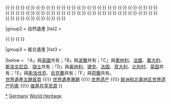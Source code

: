 {{Navbox
|name = 德国世界遗产
|title = {{flagdeco|GER}} [[德国世界遗产列表|德国世界遗产]]
|state = autocollapse
|image = {{location map+ |Germany |caption= |places=
<!-- 文化遺產 /-->
 <!-- ↓430羅馬帝國的邊界 /-->
 {{location map~ |Germany |label= |position= |link= |mark=Brown 804000 pog.svg |marksize=4
 |lat_deg=50 |lat_min=30 |lat_sec=12.7 |lat_dir=N
 |lon_deg=7 |lon_min=19 |lon_sec=9.5 |lon_dir=E
 }}
 {{location map~ |Germany |label= |position= |link= |mark=Brown 804000 pog.svg |marksize=4
 |lat_deg=50 |lat_min=29 |lat_sec=42 |lat_dir=N
 |lon_deg=7 |lon_min=20 |lon_sec=05 |lon_dir=E
 }}
 {{location map~ |Germany |label=430 |position= |link=日耳曼長城 |mark=Brown 804000 pog.svg |marksize=4
 |lat_deg=50 |lat_min=20 |lat_sec=17 |lat_dir=N
 |lon_deg=7 |lon_min=42 |lon_sec=38 |lon_dir=E
 }}
 {{location map~ |Germany |label= |position= |link= |mark=Brown 804000 pog.svg |marksize=4
 |lat_deg=50 |lat_min=8 |lat_sec=0 |lat_dir=N
 |lon_deg=8 |lon_min=4 |lon_sec=0 |lon_dir=E
 }}
 {{location map~ |Germany |label= |position= |link= |mark=Brown 804000 pog.svg |marksize=4
 |lat_deg=50 |lat_min=13 |lat_sec=0 |lat_dir=N
 |lon_deg=8 |lon_min=36 |lon_sec=0 |lon_dir=E
 }}
 {{location map~ |Germany |label= |position= |link= |mark=Brown 804000 pog.svg |marksize=4
 |lat_deg=50 |lat_min=13 |lat_sec=21.4 |lat_dir=N
 |lon_deg=8 |lon_min=59 |lon_sec=3.3 |lon_dir=E
 }}
 {{location map~ |Germany |label= |position= |link= |mark=Brown 804000 pog.svg |marksize=4
 |lat_deg=50 |lat_min=22 |lat_sec=53 |lat_dir=N
 |lon_deg=8 |lon_min=54 |lon_sec=43 |lon_dir=E
 }}
 {{location map~ |Germany |label= |position= |link= |mark=Brown 804000 pog.svg |marksize=4
 |lat_deg=50 |lat_min=4 |lat_sec=49.7 |lat_dir=N
 |lon_deg=8 |lon_min=58 |lon_sec=49.5 |lon_dir=E
 }}
 {{location map~ |Germany |label= |position= |link= |mark=Brown 804000 pog.svg |marksize=4
 |lat_deg=50 |lat_min=4 |lat_sec=39.7 |lat_dir=N
 |lon_deg=8 |lon_min=56 |lon_sec=53.6 |lon_dir=E
 }}
 {{location map~ |Germany |label= |position= |link= |mark=Brown 804000 pog.svg |marksize=4
 |lat_deg=50 |lat_min=18 |lat_sec=44 |lat_dir=N
 |lon_deg=8 |lon_min=34 |lon_sec=8 |lon_dir=E
 }}
 {{location map~ |Germany |label= |position= |link= |mark=Brown 804000 pog.svg |marksize=4
 |lat_deg=49 |lat_min=47 |lat_sec=11 |lat_dir=N
 |lon_deg=9 |lon_min=11 |lon_sec=2 |lon_dir=E
 }}
 {{location map~ |Germany |label= |position= |link= |mark=Brown 804000 pog.svg |marksize=4
 |lat_deg=49 |lat_min=13 |lat_sec=53 |lat_dir=N
 |lon_deg=9 |lon_min=10 |lon_sec=44 |lon_dir=E
 }}
 {{location map~ |Germany |label= |position= |link= |mark=Brown 804000 pog.svg |marksize=4
 |lat_deg=48 |lat_min=40 |lat_sec=38.3 |lat_dir=N
 |lon_deg=9 |lon_min=21 |lon_sec=36.2 |lon_dir=E
 }}
 {{location map~ |Germany |label= |position= |link= |mark=Brown 804000 pog.svg |marksize=4
 |lat_deg=49 |lat_min=1 |lat_sec=51 |lat_dir=N
 |lon_deg=10 |lon_min=57 |lon_sec=45 |lon_dir=E
 }}
 {{location map~ |Germany |label= |position= |link= |mark=Brown 804000 pog.svg |marksize=4
 |lat_deg=48 |lat_min=51 |lat_sec=1 |lat_dir=N
 |lon_deg=11 |lon_min=46 |lon_sec=15 |lon_dir=E
 }}
 <!-- ↑430羅馬帝國的邊界 /-->
 <!-- ↓1239柏林現代住宅群落 /-->
 {{location map~ |Germany |label=1239 |position=bottom |link=柏林現代住宅群落 |mark=Blue 0080ff pog.svg |marksize=4
 |lat_deg=52 |lat_min=24 |lat_sec=39 |lat_dir=N
 |lon_deg=13 |lon_min=34 |lon_sec=0 |lon_dir=E
 }}
 {{location map~ |Germany |label= |position= |link= |mark=Blue 0080ff pog.svg |marksize=4
 |lat_deg=52 |lat_min=33 |lat_sec=34 |lat_dir=N
 |lon_deg=13 |lon_min=20 |lon_sec=56 |lon_dir=E
 }}
 {{location map~ |Germany |label= |position= |link= |mark=Blue 0080ff pog.svg |marksize=4
 |lat_deg=52 |lat_min=26 |lat_sec=54 |lat_dir=N
 |lon_deg=13 |lon_min=27 |lon_sec=0 |lon_dir=E
 }}
 {{location map~ |Germany |label= |position= |link= |mark=Blue 0080ff pog.svg |marksize=4
 |lat_deg=52 |lat_min=32 |lat_sec=47 |lat_dir=N
 |lon_deg=13 |lon_min=26 |lon_sec=1 |lon_dir=E
 }}
 {{location map~ |Germany |label= |position= |link= |mark=Blue 0080ff pog.svg |marksize=4
 |lat_deg=52 |lat_min=34 |lat_sec=10 |lat_dir=N
 |lon_deg=13 |lon_min=21 |lon_sec=3 |lon_dir=E
 }}
 {{location map~ |Germany |label= |position= |link= |mark=Blue 0080ff pog.svg |marksize=4
 |lat_deg=52 |lat_min=32 |lat_sec=22 |lat_dir=N
 |lon_deg=13 |lon_min=16 |lon_sec=39 |lon_dir=E
 }}
 <!-- ↑1239柏林現代住宅群落 /-->
 <!-- ↓1363阿爾卑斯地區史前湖岸木椿建築 /-->
 {{location map~ |Germany |label= |position= |link= |mark=Blue 0080ff pog.svg |marksize=4
 |lat_deg=48 |lat_min=24 |lat_sec=38.71 |lat_dir=N
 |lon_deg=9 |lon_min=55 |lon_sec=23.68 |lon_dir=E
 }}
 {{location map~ |Germany |label= |position= |link= |mark=Blue 0080ff pog.svg |marksize=4
 |lat_deg=48 |lat_min=8 |lat_sec=32.36 |lat_dir=N
 |lon_deg=10 |lon_min=57 |lon_sec=4.28 |lon_dir=E
 }}
 {{location map~ |Germany |label=1363 |position= |link= |mark=Blue 0080ff pog.svg |marksize=4
 |lat_deg=48 |lat_min=7 |lat_sec=9.16 |lat_dir=N
 |lon_deg=9 |lon_min=38 |lon_sec=27.54 |lon_dir=E
 }}
 {{location map~ |Germany |label= |position= |link= |mark=Blue 0080ff pog.svg |marksize=4
 |lat_deg=48 |lat_min=6 |lat_sec=30.74 |lat_dir=N
 |lon_deg=9 |lon_min=37 |lon_sec=35.75 |lon_dir=E
 }}
 {{location map~ |Germany |label= |position= |link= |mark=Blue 0080ff pog.svg |marksize=4
 |lat_deg=48 |lat_min=3 |lat_sec=17.49 |lat_dir=N
 |lon_deg=9 |lon_min=38 |lon_sec=25.92 |lon_dir=E
 }}
 {{location map~ |Germany |label= |position= |link= |mark=Blue 0080ff pog.svg |marksize=4
 |lat_deg=47 |lat_min=59 |lat_sec=54.86 |lat_dir=N
 |lon_deg=9 |lon_min=41 |lon_sec=19.26 |lon_dir=E
 }}
 {{location map~ |Germany |label= |position= |link= |mark=Blue 0080ff pog.svg |marksize=4
 |lat_deg=47 |lat_min=56 |lat_sec=29.52 |lat_dir=N
 |lon_deg=11 |lon_min=18 |lon_sec=33.52 |lon_dir=E
 }}
 {{location map~ |Germany |label= |position= |link= |mark=Blue 0080ff pog.svg |marksize=4
 |lat_deg=47 |lat_min=48 |lat_sec=52.11 |lat_dir=N
 |lon_deg=9 |lon_min=2 |lon_sec=23.11 |lon_dir=E
 }}
 {{location map~ |Germany |label= |position= |link= |mark=Blue 0080ff pog.svg |marksize=4
 |lat_deg=47 |lat_min=47 |lat_sec=35.30 |lat_dir=N
 |lon_deg=9 |lon_min=6 |lon_sec=7.29 |lon_dir=E
 }}
 {{location map~ |Germany |label= |position= |link= |mark=Blue 0080ff pog.svg |marksize=4
 |lat_deg=47 |lat_min=44 |lat_sec=10.12 |lat_dir=N
 |lon_deg=8 |lon_min=42 |lon_sec=16.05 |lon_dir=E
 }}
 {{location map~ |Germany |label= |position= |link= |mark=Blue 0080ff pog.svg |marksize=4
 |lat_deg=47 |lat_min=43 |lat_sec=28.82 |lat_dir=N
 |lon_deg=9 |lon_min=10 |lon_sec=44.23 |lon_dir=E
 }}
 {{location map~ |Germany |label= |position= |link= |mark=Blue 0080ff pog.svg |marksize=4
 |lat_deg=47 |lat_min=43 |lat_sec=15.26 |lat_dir=N
 |lon_deg=9 |lon_min=13 |lon_sec=42.18 |lon_dir=E
 }}
 {{location map~ |Germany |label= |position= |link= |mark=Blue 0080ff pog.svg |marksize=4
 |lat_deg=47 |lat_min=42 |lat_sec=35.13 |lat_dir=N
 |lon_deg=9 |lon_min=4 |lon_sec=47.33 |lon_dir=E
 }}
 {{location map~ |Germany |label= |position= |link= |mark=Blue 0080ff pog.svg |marksize=4
 |lat_deg=47 |lat_min=41 |lat_sec=40.23 |lat_dir=N
 |lon_deg=9 |lon_min=0 |lon_sec=21.30 |lon_dir=E
 }}
 {{location map~ |Germany |label= |position= |link= |mark=Blue 0080ff pog.svg |marksize=4
 |lat_deg=47 |lat_min=40 |lat_sec=29.58 |lat_dir=N
 |lon_deg=9 |lon_min=7 |lon_sec=13.32 |lon_dir=E
 }}
 {{location map~ |Germany |label= |position= |link= |mark=Blue 0080ff pog.svg |marksize=4
 |lat_deg=47 |lat_min=39 |lat_sec=54.79 |lat_dir=N
 |lon_deg=9 |lon_min=11 |lon_sec=38.64 |lon_dir=E
 }}
 {{location map~ |Germany |label= |position= |link= |mark=Blue 0080ff pog.svg |marksize=4
 |lat_deg=47 |lat_min=39 |lat_sec=39.42 |lat_dir=N
 |lon_deg=8 |lon_min=56 |lon_sec=20.02 |lon_dir=E
 }}
 <!-- ↑1363阿爾卑斯地區史前湖岸木椿建築 /-->
 {{location map~ |Germany |label=3 |position=left |link=亚琛主教座堂 |mark=Blue 0080ff pog.svg |marksize=
 |lat_deg=50 |lat_min=48 |lat_sec=28 |lat_dir=N
 |lon_deg=6 |lon_min=5 |lon_sec=4 |lon_dir=E
 }}
 {{location map~ |Germany |label=168 |position= |link=施派尔主教座堂 |mark=Blue 0080ff pog.svg |marksize=
 |lat_deg=49 |lat_min=19 |lat_sec=0 |lat_dir=N
 |lon_deg=8 |lon_min=26 |lon_sec=35 |lon_dir=E
 }}
 {{location map~ |Germany |label=169 |position=top |link=维尔茨堡宫|mark=Blue 0080ff pog.svg |marksize=
 |lat_deg=49 |lat_min=47 |lat_sec=34.008 |lat_dir=N
 |lon_deg=9 |lon_min=56 |lon_sec=20.004 |lon_dir=E
 }}
 {{location map~ |Germany |label=187 |position= |link=希尔德斯海姆的圣玛利亚主教座堂和圣米迦勒教堂|mark=Blue 0080ff pog.svg |marksize=
 |lat_deg=52 |lat_min=8 |lat_sec=56 |lat_dir=N
 |lon_deg=9 |lon_min=56 |lon_sec=50 |lon_dir=E
 }}
 {{location map~ |Germany |label=271 |position= |link=維斯朝聖教堂 |mark=Blue 0080ff pog.svg |marksize=
 |lat_deg=47 |lat_min=40 |lat_sec=52.6 |lat_dir=N
 |lon_deg=10 |lon_min=54 |lon_sec=0.5 |lon_dir=E
 }}
 {{location map~ |Germany |label=272 |position=top |link=吕贝克 |mark=Blue 0080ff pog.svg |marksize=
 |lat_deg=53 |lat_min=52 |lat_sec=0.012 |lat_dir=N
 |lon_deg=10 |lon_min=41 |lon_sec=30.012 |lon_dir=E
 }}
 {{location map~ |Germany |label=288 |position= |link=奧古斯都堡與獵趣園 |mark=Blue 0080ff pog.svg |marksize=
 |lat_deg=50 |lat_min=49 |lat_sec=30.1 |lat_dir=N
 |lon_deg=6 |lon_min=54 |lon_sec=35.2 |lon_dir=E
 }}
 {{location map~ |Germany |label=292 |position=left |link=科隆主教座堂 |mark=Blue 0080ff pog.svg |marksize=
 |lat_deg=50 |lat_min=56 |lat_sec=28 |lat_dir=N
 |lon_deg=6 |lon_min=57 |lon_sec=26 |lon_dir=E
 }}
 {{location map~ |Germany |label=367 |position= |link=特里尔 |mark=Blue 0080ff pog.svg |marksize=
 |lat_deg=49 |lat_min=45 |lat_sec=0 |lat_dir=N
 |lon_deg=6 |lon_min=37 |lon_sec=60 |lon_dir=E
 }}
 {{location map~ |Germany |label=515 |position= |link=洛爾施隱修院 |mark=Blue 0080ff pog.svg |marksize=
 |lat_deg=49 |lat_min=39 |lat_sec=13.284 |lat_dir=N
 |lon_deg=8 |lon_min=34 |lon_sec=6.888 |lon_dir=E
 }}
 {{location map~ |Germany |label=532 |position= |link= |mark=Blue 0080ff pog.svg |marksize=
 |lat_deg=52 |lat_min=23 |lat_sec=60 |lat_dir=N
 |lon_deg=13 |lon_min=1 |lon_sec=60 |lon_dir=E
 }}
 {{location map~ |Germany |label=534 |position=bottom |link=德紹-沃利茨園林王國 |mark=Blue 0080ff pog.svg |marksize=
 |lat_deg=51 |lat_min=50 |lat_sec=33 |lat_dir=N
 |lon_deg=12 |lon_min=52 |lon_sec=14.988 |lon_dir=E
 }}
 {{location map~ |Germany |label=535 |position= |link=奎德林堡 |mark=Blue 0080ff pog.svg |marksize=
 |lat_deg=51 |lat_min=46 |lat_sec=59.988 |lat_dir=N
 |lon_deg=11 |lon_min=9 |lon_sec=0 |lon_dir=E
 }}
 {{location map~ |Germany |label=546 |position= |link=毛尔布龙修道院 |mark=Blue 0080ff pog.svg |marksize=
 |lat_deg=49 |lat_min=0 |lat_sec=2.988 |lat_dir=N
 |lon_deg=8 |lon_min=48 |lon_sec=47.016 |lon_dir=E
 }}
 <!-- ↓623拉默尔斯贝格矿区、戈斯拉尔历史城镇和上哈茨水資源管理系統 /-->
 {{location map~ |Germany |label=623 |position=bottom |link=戈斯拉尔 |mark=Blue 0080ff pog.svg |marksize=
 |lat_deg=51 |lat_min=53 |lat_sec=24.00 |lat_dir=N
 |lon_deg=10 |lon_min=25 |lon_sec=14.02 |lon_dir=E
 }}
 {{location map~ |Germany |label= |position= |link= |mark=Blue 0080ff pog.svg |marksize=
 |lat_deg=51 |lat_min=49 |lat_sec=12.00 |lat_dir=N
 |lon_deg=10 |lon_min=20 |lon_sec=24.00 |lon_dir=E
 }}
 <!-- ↑623拉默尔斯贝格矿区、戈斯拉尔历史城镇和上哈茨水資源管理系統 /-->
 {{location map~ |Germany |label=624 |position=top |link=班贝格 |mark=Blue 0080ff pog.svg |marksize=
 |lat_deg=49 |lat_min=53 |lat_sec=30 |lat_dir=N
 |lon_deg=10 |lon_min=53 |lon_sec=20 |lon_dir=E
 }}
 {{location map~ |Germany |label=687 |position= |link=弗爾克林根鋼鐵廠 |mark=Blue 0080ff pog.svg |marksize=
 |lat_deg=49 |lat_min=14 |lat_sec=39.984 |lat_dir=N
 |lon_deg=6 |lon_min=50 |lon_sec=60 |lon_dir=E
 }}
 <!-- ↓729魏玛、德绍和贝尔瑙的包豪斯建筑及其遗址 /-->
 {{location map~ |Germany |label=729 |position= |link=魏玛、德绍和贝尔瑙的包豪斯建筑及其遗址#魏玛部分 |mark=Blue 0080ff pog.svg |marksize=
 |lat_deg=50 |lat_min=58 |lat_sec=29 |lat_dir=N
 |lon_deg=11 |lon_min=19 |lon_sec=45.70 |lon_dir=E
 }}
 {{location map~ |Germany |label=729 |position=top |link=魏玛、德绍和贝尔瑙的包豪斯建筑及其遗址#德绍部分 |mark=Blue 0080ff pog.svg |marksize=
 |lat_deg=51 |lat_min=50 |lat_sec=18.40 |lat_dir=N
 |lon_deg=12 |lon_min=13 |lon_sec=38.20 |lon_dir=E
 }}
 {{location map~ |Germany |label=729 |position=top |link=魏玛、德绍和贝尔瑙的包豪斯建筑及其遗址#贝尔瑙部分 |mark=Blue 0080ff pog.svg |marksize=
 |lat_deg=52 |lat_min=42 |lat_sec=24 |lat_dir=N
 |lon_deg=13 |lon_min=32 |lon_sec=39 |lon_dir=E
 }}
 <!-- ↑729魏玛、德绍和贝尔瑙的包豪斯建筑及其遗址 /-->
 <!-- ↓783艾斯莱本和维滕贝格的路德纪念館建筑群 /-->
 {{location map~ |Germany |label=783 |position= |link=艾斯莱本 |mark=Blue 0080ff pog.svg |marksize=
 |lat_deg=51 |lat_min=31 |lat_sec=36.90 |lat_dir=N
 |lon_deg=11 |lon_min=33 |lon_sec=1.20 |lon_dir=E
 }}
 {{location map~ |Germany |label=783 |position=right |link=路德城维滕贝格 |mark=Blue 0080ff pog.svg |marksize=
 |lat_deg=51 |lat_min=51 |lat_sec=59.20 |lat_dir=N
 |lon_deg=12 |lon_min=38 |lon_sec=20.20 |lon_dir=E
 }}
 <!-- ↑783艾斯莱本和维滕贝格的路德纪念館建筑群 /-->
 {{location map~ |Germany |label=846 |position=bottom |link=魏玛 |mark=Blue 0080ff pog.svg |marksize=
 |lat_deg=50 |lat_min=58 |lat_sec=39 |lat_dir=N
 |lon_deg=11 |lon_min=19 |lon_sec=42.996 |lon_dir=E
 }}
 {{location map~ |Germany |label=896 |position=right |link=博物館島 |mark=Blue 0080ff pog.svg |marksize=
 |lat_deg=52 |lat_min=31 |lat_sec=11 |lat_dir=N
 |lon_deg=13 |lon_min=23 |lon_sec=55 |lon_dir=E
 }}
 {{location map~ |Germany |label=897 |position= |link=瓦爾特堡 |mark=Blue 0080ff pog.svg |marksize=
 |lat_deg=50 |lat_min=58 |lat_sec=0.4 |lat_dir=N
 |lon_deg=10 |lon_min=18 |lon_sec=25.2 |lon_dir=E
 }}
 {{location map~ |Germany |label=974 |position= |link=赖谢瑙岛 |mark=Blue 0080ff pog.svg |marksize=
 |lat_deg=47 |lat_min=41 |lat_sec=55.4 |lat_dir=N
 |lon_deg=9 |lon_min=3 |lon_sec=40.7 |lon_dir=E
 }}
 {{location map~ |Germany |label=975 |position= |link=關稅同盟煤礦工業建築群 |mark=Blue 0080ff pog.svg |marksize=
 |lat_deg=51 |lat_min=29 |lat_sec=29 |lat_dir=N
 |lon_deg=7 |lon_min=2 |lon_sec=46 |lon_dir=E
 }}
 {{location map~ |Germany |label=1066 |position=left |link= |mark=Blue 0080ff pog.svg |marksize=
 |lat_deg=50 |lat_min=10 |lat_sec=25 |lat_dir=N
 |lon_deg=7 |lon_min=41 |lon_sec=39 |lon_dir=E
 }}
 <!-- ↓1067不來梅市場的市政廳和羅蘭騎士雕像 /-->
 {{location map~ |Germany |label=1067 |position= |link=施特拉尔松德 |mark=Blue 0080ff pog.svg |marksize=
 |lat_deg=54 |lat_min=18 |lat_sec=9 |lat_dir=N
 |lon_deg=13 |lon_min=5 |lon_sec=7 |lon_dir=E
 }}
 {{location map~ |Germany |label=1067 |position= |link=维斯马 |mark=Blue 0080ff pog.svg |marksize=
 |lat_deg=53 |lat_min=52 |lat_sec=30 |lat_dir=N
 |lon_deg=11 |lon_min=28 |lon_sec=0 |lon_dir=E
 }}
 <!-- ↑1067不來梅市場的市政廳和羅蘭騎士雕像 /-->
 {{location map~ |Germany |label=1087 |position= |link=不来梅市政厅 |mark=Blue 0080ff pog.svg |marksize=
 |lat_deg=53 |lat_min=4 |lat_sec=33.5 |lat_dir=N
 |lon_deg=8 |lon_min=48 |lon_sec=26.9 |lon_dir=E
 }}
 {{location map~ |Germany |label=1127 |position= |link= 不萊梅的羅蘭像|mark=Blue 0080ff pog.svg |marksize=
 |lat_deg=51 |lat_min=34 |lat_sec=45.5 |lat_dir=N
 |lon_deg=14 |lon_min=43 |lon_sec=35.2 |lon_dir=E
 }}
 {{location map~ |Germany |label=1155 |position= |link=雷根斯堡 |mark=Blue 0080ff pog.svg |marksize=
 |lat_deg=49 |lat_min=1 |lat_sec=14 |lat_dir=N
 |lon_deg=12 |lon_min=5 |lon_sec=57 |lon_dir=E
 }}
 {{location map~ |Germany |label=1156 |position= |link=德累斯顿易北河谷 |mark=Blue 0080ff pog.svg |marksize=
 |lat_deg=51 |lat_min=2 |lat_sec=24 |lat_dir=N
 |lon_deg=13 |lon_min=49 |lon_sec=16 |lon_dir=E
 }}
 {{location map~ |Germany |label=1368 |position=left |link=法古斯工廠 |mark=Blue 0080ff pog.svg |marksize=
 |lat_deg=51 |lat_min=59 |lat_sec=1 |lat_dir=N
 |lon_deg=9 |lon_min=48 |lon_sec=40 |lon_dir=E
 }}
 {{location map~ |Germany |label=1379 |position= |link=侯爵歌剧院 |mark=Blue 0080ff pog.svg |marksize=
 |lat_deg=49 |lat_min=56 |lat_sec=40 |lat_dir=N
 |lon_deg=11 |lon_min=34 |lon_sec=43 |lon_dir=E
 }}
 {{location map~ |Germany |label=1413 |position= |link= |mark=Blue 0080ff pog.svg |marksize=
 |lat_deg=51 |lat_min=18 |lat_sec=57 |lat_dir=N
 |lon_deg=9 |lon_min=23 |lon_sec=35 |lon_dir=E
 }}
 <!-- ↓1467漢堡倉庫城和包括智利大樓在內的船運大樓區 /-->
 {{location map~ |Germany |label=1467 |position= |link=仓库城 |mark=Blue 0080ff pog.svg |marksize=
 |lat_deg=53 |lat_min=32 |lat_sec=36 |lat_dir=N
 |lon_deg=9 |lon_min=59 |lon_sec=31 |lon_dir=E
 }}
 {{location map~ |Germany |label=1467 |position= |link=智利大樓 |mark=Blue 0080ff pog.svg |marksize=
 |lat_deg=53 |lat_min=32 |lat_sec=53 |lat_dir=N
 |lon_deg=10 |lon_min=0 |lon_sec=6 |lon_dir=E
 }}
 <!-- ↑1467漢堡倉庫城和包括智利大樓在內的船運大樓區 /-->
 {{location map~ |Germany |label=1470 |position= |link= |mark=Blue 0080ff pog.svg |marksize=
 |lat_deg=51 |lat_min=9 |lat_sec=17 |lat_dir=N
 |lon_deg=11 |lon_min=48 |lon_sec=14 |lon_dir=E
 }}
<!-- 自然遺產 /-->
 {{location map~ |Germany |label=720 |position= |link=梅塞尔坑 |mark=Green 00ff00 pog.svg |marksize=
 |lat_deg=49 |lat_min=55 |lat_sec=0.012 |lat_dir=N
 |lon_deg=8 |lon_min=45 |lon_sec=14.004 |lon_dir=E
 }}
 <!-- ↓1133喀爾巴阡山脈原始山毛櫸林和德國古山毛櫸林 /-->
 {{location map~ |Germany |label= |position= |link= |mark=Green 00ff00 pog.svg |marksize=
 |lat_deg=54 |lat_min=32 |lat_sec=53 |lat_dir=N
 |lon_deg=13 |lon_min=38 |lon_sec=43 |lon_dir=E
 }}
 {{location map~ |Germany |label=1133 |position=right |link= |mark=Green 00ff00 pog.svg |marksize=
 |lat_deg=54 |lat_min=20 |lat_sec=24 |lat_dir=N
 |lon_deg=13 |lon_min=11 |lon_sec=52 |lon_dir=E
 }}
 {{location map~ |Germany |label=1133 |position= |link= |mark=Green 00ff00 pog.svg |marksize=
 |lat_deg=52 |lat_min=59 |lat_sec=11 |lat_dir=N
 |lon_deg=13 |lon_min=53 |lon_sec=44 |lon_dir=E
 }}
 {{location map~ |Germany |label= |position= |link= |mark=Green 00ff00 pog.svg |marksize=
 |lat_deg=51 |lat_min=4 |lat_sec=43 |lat_dir=N
 |lon_deg=10 |lon_min=26 |lon_sec=8 |lon_dir=E
 }}
 {{location map~ |Germany |label=1133 |position= |link= |mark=Green 00ff00 pog.svg |marksize=
 |lat_deg=51 |lat_min=8 |lat_sec=43 |lat_dir=N
 |lon_deg=8 |lon_min=58 |lon_sec=25 |lon_dir=E
 }}
 <!-- ↑1133喀爾巴阡山脈原始山毛櫸林和德國古山毛櫸林 /-->
 <!-- ↓1314瓦登海 /-->
 {{location map~ |Germany |label= |position= |link= |mark=Green 00ff00 pog.svg |marksize=
 |lat_deg=54 |lat_min=31 |lat_sec=43 |lat_dir=N
 |lon_deg=8 |lon_min=33 |lon_sec=22 |lon_dir=E
 }}
 {{location map~ |Germany |label=1314 |position=top |link= |mark=Green 00ff00 pog.svg |marksize=
 |lat_deg=53 |lat_min=50 |lat_sec=48 |lat_dir=N
 |lon_deg=8 |lon_min=26 |lon_sec=1 |lon_dir=E
 }}
 {{location map~ |Germany |label= |position= |link= |mark=Green 00ff00 pog.svg |marksize=
 |lat_deg=53 |lat_min=37 |lat_sec=40 |lat_dir=N
 |lon_deg=8 |lon_min=15 |lon_sec=50 |lon_dir=E
 }}
 {{location map~ |Germany |label= |position= |link= |mark=Green 00ff00 pog.svg |marksize=
 |lat_deg=53 |lat_min=41 |lat_sec=44 |lat_dir=N
 |lon_deg=7 |lon_min=19 |lon_sec=57 |lon_dir=E
 }}
 {{location map~ |Germany |label= |position= |link= |mark=Green 00ff00 pog.svg |marksize=
 |lat_deg=53 |lat_min=16 |lat_sec=3 |lat_dir=N
 |lon_deg=7 |lon_min=9 |lon_sec=57 |lon_dir=E
 }}
 <!-- ↑1314瓦登海 /-->
 }}

|basestyle = background:#D1E5F2;
|titlestyle = background-color: #B5D8EF
|belowstyle = font-size:85%;

|group1 = 文化遺產
|list1 = <div>
{{nowrap|{{colortext|3|c=blue}}：[[亚琛主教座堂]]}}{{·}}
{{nowrap|{{colortext|168|c=blue}}：[[施派尔主教座堂|施佩耶尔主教座堂]]}}{{·}}
{{nowrap|{{colortext|169|c=blue}}：[[维尔茨堡宫|维尔茨堡宫及宫廷花园和广场]]}}{{·}}
{{nowrap|{{colortext|187|c=blue}}：[[希尔德斯海姆的圣玛利亚主教座堂和圣米迦勒教堂]]}}{{·}}
{{nowrap|{{colortext|271|c=blue}}：[[維斯朝聖教堂]]}}{{·}}
{{nowrap|{{colortext|272|c=blue}}：[[吕贝克|吕贝克的汉萨同盟城市]]}}{{·}}
{{nowrap|{{colortext|288|c=blue}}：布呂爾的[[奧古斯都堡與獵趣園|奧古斯都城堡與獵趣園]]}}{{·}}
{{nowrap|{{colortext|292|c=blue}}：[[科隆主教座堂]]}}{{·}}
{{nowrap|{{colortext|367|c=blue}}：[[特里尔的古罗马遗迹、主教座堂和圣母教堂]]（共9處）}}{{·}}
{{nowrap|{{colortext|430|c=brown}}{{smallsup|A}}：[[羅馬帝國界牆|羅馬帝國的邊界]]}}{{nowrap|（德國境內有[[日耳曼長城|上日耳曼-雷蒂安邊牆]]遺跡168處，合共362處）}}{{·}}
{{nowrap|{{colortext|515|c=blue}}：[[洛爾施隱修院|洛爾施隱修院和老大座堂遺跡]]}}{{·}}
{{nowrap|{{colortext|532|c=blue}}：[[波茨坦和柏林的宮殿和公園建築群]]}}{{·}}
{{nowrap|{{colortext|534|c=blue}}：[[德紹-沃利茨園林王國]]}}{{·}}
{{nowrap|{{colortext|535|c=blue}}：[[奎德林堡|奎德林堡的协同教堂、城堡和老城镇]]}}{{·}}
{{nowrap|{{colortext|546|c=blue}}：[[毛尔布龙修道院|毛爾布龍修道院建築群]]}}{{·}}
{{nowrap|{{colortext|623|c=blue}}：[[拉默尔斯贝格矿|拉默尔斯贝格矿区]]、[[戈斯拉尔|戈斯拉尔历史城镇]]和[[上哈爾茨山的水利工程|上哈茨水資源管理系統]]}}{{·}}
{{nowrap|{{colortext|624|c=blue}}：[[班贝格|班贝格城镇]]}}{{·}}
{{nowrap|{{colortext|687|c=blue}}：[[弗爾克林根鋼鐵廠]]}}{{·}}
{{nowrap|{{colortext|729|c=blue}}：[[魏玛、德绍和贝尔瑙的包豪斯建筑及其遗址]]（共6處）}}{{·}}
{{nowrap|{{colortext|783|c=blue}}：[[艾斯莱本]]和[[路德城维滕贝格|维滕贝格]]的[[马丁·路德|路德]]纪念館建筑群（共6處）}}{{·}}
{{nowrap|{{colortext|846|c=blue}}：[[古典魏玛]]}}{{·}}
{{nowrap|{{colortext|896|c=blue}}：[[博物館島|柏林的博物館島]]}}{{·}}
{{nowrap|{{colortext|897|c=blue}}：[[瓦爾特堡|瓦爾特堡城堡]]}}{{·}}
{{nowrap|{{colortext|974|c=blue}}：[[赖谢瑙岛|修道院之岛赖兴瑙]]}}{{·}}
{{nowrap|{{colortext|975|c=blue}}：[[關稅同盟煤礦工業建築群|埃森的關稅同盟煤礦工業建築群]]}}{{·}}
{{nowrap|{{colortext|1066|c=blue}}：[[萊茵峽谷|萊茵河中上游河谷]]}}{{·}}
{{nowrap|{{colortext|1067|c=blue}}：[[施特拉爾松德]]和[[维斯马]]的历史中心（共2處）}}{{·}}
{{nowrap|{{colortext|1087|c=blue}}：不來梅市場的[[不来梅市政厅|市政廳]]和[[不萊梅的羅蘭像|羅蘭騎士雕像]]}}{{·}}
{{nowrap|{{colortext|1127|c=blue}}{{smallsup|B}}：[[穆斯考爾公園|穆斯考爾公園／穆扎科夫斯基公園]]}}{{·}}
{{nowrap|{{colortext|1155|c=blue}}：[[雷根斯堡|雷根斯堡舊城區]]}}{{·}}
{{nowrap|{{colortext|1156|c=blue}}：<del>[[德勒斯登易北河谷]]</del>（2009年被除名）}}{{·}}
{{nowrap|{{colortext|1239|c=blue}}：[[柏林現代住宅群落]]（共6處）}}{{·}}
{{nowrap|{{colortext|1363|c=blue}}{{smallsup|C}}：[[阿尔卑斯地区的史前湖岸木桩建筑]]}}{{nowrap|（德國境內有18處，合共111處）}}{{·}}
{{nowrap|{{colortext|1368|c=blue}}：阿爾費爾德的[[法古斯工廠]]}}{{·}}
{{nowrap|{{colortext|1379|c=blue}}：拜罗伊特[[侯爵歌剧院]]}}{{·}}
{{nowrap|{{colortext|1413|c=blue}}：[[威廉丘山地公园]]}}{{·}}
{{nowrap|{{colortext|1467|c=blue}}：汉堡[[仓库城]]和包括[[智利大樓]]在内的船运大楼区}}{{·}}
{{nowrap|{{colortext|1470|c=blue}}：[[瑙姆堡大教堂]]}}
{{nowrap|{{colortext|1613|c=blue}}{{smallsup|D}}：[[欧洲温泉疗养胜地]]}}{{nowrap|（德国境內有3處，合共11處）}}
</div>

|group2 = 自然遺產
|list2 = <div>
{{nowrap|{{colortext|720|c=limegreen}}：[[梅塞尔坑|梅塞尔坑化石遗址]]}}{{·}}
{{nowrap|{{colortext|1133|c=limegreen}}{{smallsup|E}}：[[喀尔巴阡山脉原始山毛榉森林和欧洲其他地区古山毛榉森林]]}}{{nowrap|（德國境內有5處，合共15處）}}{{·}}
{{nowrap|{{colortext|1314|c=limegreen}}{{smallsup|F}}：[[瓦登海]]}}{{nowrap|（德國境內有5處，合共7處）}}
</div>

|group3 = 複合遺產
|list3 = 

|below = 「A」與[[英國]]共有；「B」與[[波蘭]]共有；「C」與[[奧地利]]、[[法國]]、[[義大利]]、[[斯洛文尼亞]]、[[瑞士]]共有；「D」與[[奥地利]]、[[捷克]]、[[法国]]、[[意大利]]、[[比利时]]、[[英国]]共有；「E」與[[斯洛伐克]]、[[烏克蘭]]共有；「F」與[[荷蘭]]共有。<br />[[Portal:世界遗产|世界遺產主題首頁]] {{!}} [[WikiProject:世界遗产|世界遺產專題]] {{!}} [[世界遗产]] {{!}} [[欧洲和北美地区世界遗产列表]] {{!}} [[:Commons:Category:World Heritage Sites in Germany|维基共享资源]]
}}<noinclude>

{{collapsible option}}

[[Category:德国世界遗产|*]]
[[Category:歐洲和北美地區世界遺產模板|Germany]]
[[Category:德国模板|World Heritage]]
</noinclude>